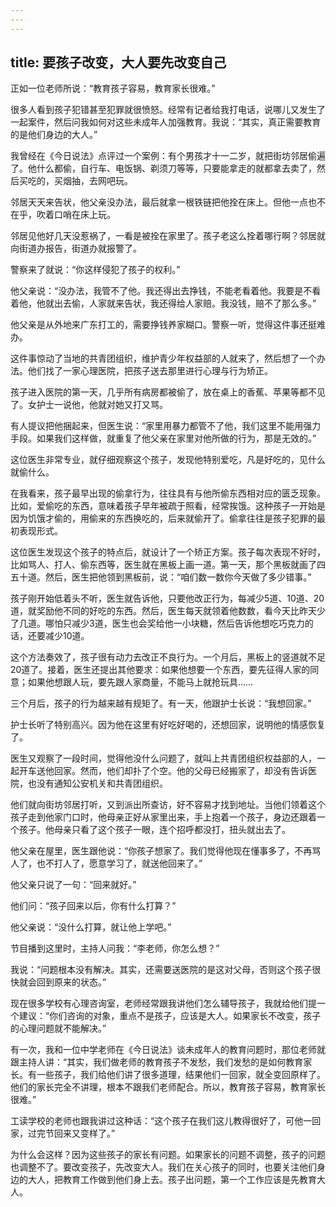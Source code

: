 ```yaml
---
---
---
```

title: 要孩子改变，大人要先改变自己
---




正如一位老师所说：“教育孩子容易，教育家长很难。”

很多人看到孩子犯错甚至犯罪就很愤怒。经常有记者给我打电话，说哪儿又发生了一起案件，然后问我如何对这些未成年人加强教育。我说：“其实，真正需要教育的是他们身边的大人。”

我曾经在《今日说法》点评过一个案例：有个男孩才十一二岁，就把街坊邻居偷遍了。他什么都偷，自行车、电饭锅、剃须刀等等，只要能拿走的就都拿去卖了，然后买吃的，买烟抽，去网吧玩。

邻居天天来告状，他父亲没办法，最后就拿一根铁链把他拴在床上。但他一点也不在乎，吹着口哨在床上玩。

邻居见他好几天没惹祸了，一看是被拴在家里了。孩子老这么拴着哪行啊？邻居就向街道办报告，街道办就报警了。

警察来了就说：“你这样侵犯了孩子的权利。”

他父亲说：“没办法，我管不了他。我还得出去挣钱，不能老看着他。我要是不看着他，他就出去偷，人家就来告状，我还得给人家赔。我没钱，赔不了那么多。”

他父亲是从外地来广东打工的，需要挣钱养家糊口。警察一听，觉得这件事还挺难办。

这件事惊动了当地的共青团组织，维护青少年权益部的人就来了，然后想了一个办法。他们找了一家心理医院，把孩子送去那里进行心理与行为矫正。

孩子进入医院的第一天，几乎所有病房都被偷了，放在桌上的香蕉、苹果等都不见了。女护士一说他，他就对她又打又骂。

有人提议把他捆起来，但医生说：“家里用暴力都管不了他，我们这里不能用强力手段。如果我们这样做，就重复了他父亲在家里对他所做的行为，那是无效的。”

这位医生非常专业，就仔细观察这个孩子，发现他特别爱吃，凡是好吃的，见什么就偷什么。

在我看来，孩子最早出现的偷拿行为，往往具有与他所偷东西相对应的匮乏现象。比如，爱偷吃的东西，意味着孩子早年被疏于照看，经常挨饿。这种孩子一开始是因为饥饿才偷的，用偷来的东西换吃的，后来就偷开了。偷拿往往是孩子犯罪的最初表现形式。

这位医生发现这个孩子的特点后，就设计了一个矫正方案。孩子每次表现不好时，比如骂人、打人、偷东西等，医生就在黑板上画一道。第一天，那个黑板就画了四五十道。然后，医生把他领到黑板前，说：“咱们数一数你今天做了多少错事。”

孩子刚开始低着头不听，医生就告诉他，只要他改正行为，每减少5道、10道、20道，就奖励他不同的好吃的东西。然后，医生每天就领着他数数，看今天比昨天少了几道。哪怕只减少3道，医生也会奖给他一小块糖，然后告诉他想吃巧克力的话，还要减少10道。

这个方法奏效了，孩子很有动力去改正不良行为。一个月后，黑板上的竖道就不足20道了。接着，医生还提出其他要求：如果他想要一个东西，要先征得人家的同意；如果他想跟人玩，要先跟人家商量，不能马上就抢玩具……

三个月后，孩子的行为越来越有规矩了。有一天，他跟护士长说：“我想回家。”

护士长听了特别高兴。因为他在这里有好吃好喝的，还想回家，说明他的情感恢复了。

医生又观察了一段时间，觉得他没什么问题了，就叫上共青团组织权益部的人，一起开车送他回家。然而，他们却扑了个空。他的父母已经搬家了，却没有告诉医院，也没有通知公安机关和共青团组织。

他们就向街坊邻居打听，又到派出所查访，好不容易才找到地址。当他们领着这个孩子走到他家门口时，他母亲正好从家里出来，手上抱着一个孩子，身边还跟着一个孩子。他母亲只看了这个孩子一眼，连个招呼都没打，扭头就出去了。

他父亲在屋里，医生跟他说：“你孩子想家了。我们觉得他现在懂事多了，不再骂人了，也不打人了，愿意学习了，就送他回来了。”

他父亲只说了一句：“回来就好。”

他们问：“孩子回来以后，你有什么打算？”

他父亲说：“没什么打算，就让他上学吧。”

节目播到这里时，主持人问我：“李老师，你怎么想？”

我说：“问题根本没有解决。其实，还需要送医院的是这对父母，否则这个孩子很快就会回到原来的状态。”

现在很多学校有心理咨询室，老师经常跟我讲他们怎么辅导孩子，我就给他们提一个建议：“你们咨询的对象，重点不是孩子，应该是大人。如果家长不改变，孩子的心理问题就不能解决。”

有一次，我和一位中学老师在《今日说法》谈未成年人的教育问题时，那位老师就跟主持人讲：“其实，我们做老师的教育孩子不发愁，我们发愁的是如何教育家长。有一些孩子，我们给他们讲了很多道理，结果他们一回家，就全变回原样了。他们的家长完全不讲理，根本不跟我们老师配合。所以，教育孩子容易，教育家长很难。”

工读学校的老师也跟我讲过这种话：“这个孩子在我们这儿教得很好了，可他一回家，过完节回来又变样了。”

为什么会这样？因为这些孩子的家长有问题。如果家长的问题不调整，孩子的问题也调整不了。要改变孩子，先改变大人。我们在关心孩子的同时，也要关注他们身边的大人，把教育工作做到他们身上去。孩子出问题，第一个工作应该是先教育大人。